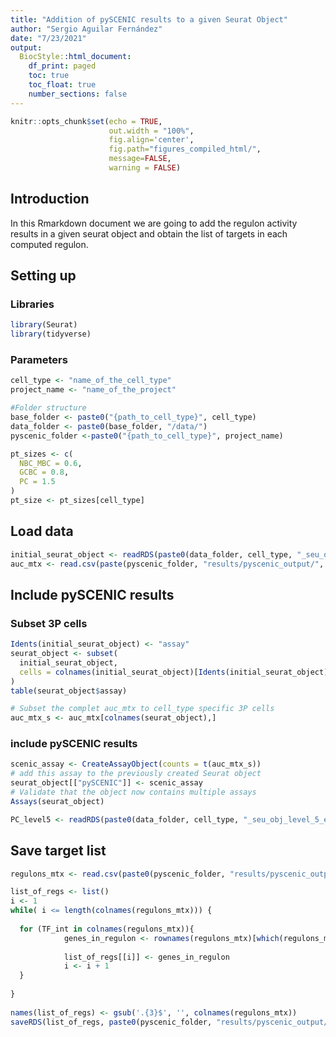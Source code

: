 ```yaml
---
title: "Addition of pySCENIC results to a given Seurat Object"
author: "Sergio Aguilar Fernández"
date: "7/23/2021"
output:
  BiocStyle::html_document:
    df_print: paged
    toc: true
    toc_float: true
    number_sections: false
---
```

```r
knitr::opts_chunk$set(echo = TRUE, 
                      out.width = "100%", 
                      fig.align='center',
                      fig.path="figures_compiled_html/",
                      message=FALSE, 
                      warning = FALSE)
```


## Introduction
In this Rmarkdown document we are going to add the regulon activity results in a given seurat object and obtain the list of targets in each computed regulon.


## Setting up 

### Libraries 

```r
library(Seurat)
library(tidyverse)
```


### Parameters 

```r
cell_type <- "name_of_the_cell_type"
project_name <- "name_of_the_project"

#Folder structure
base_folder <- paste0("{path_to_cell_type}", cell_type)
data_folder <- paste0(base_folder, "/data/")
pyscenic_folder <-paste0("{path_to_cell_type}", project_name)

pt_sizes <- c(
  NBC_MBC = 0.6,
  GCBC = 0.8,
  PC = 1.5
)
pt_size <- pt_sizes[cell_type]
```

## Load data 
```r
initial_seurat_object <- readRDS(paste0(data_folder, cell_type, "_seu_obj_level_5_eta.rds"))
auc_mtx <- read.csv(paste(pyscenic_folder, "results/pyscenic_output/", project_name, "_auc.csv", sep=""), row.names = 1, check.names=FALSE)
```


## Include pySCENIC results 

### Subset 3P cells
```r
Idents(initial_seurat_object) <- "assay"
seurat_object <- subset(
  initial_seurat_object,
  cells = colnames(initial_seurat_object)[Idents(initial_seurat_object) == "3P"]
)
table(seurat_object$assay)
```

```r
# Subset the complet auc_mtx to cell_type specific 3P cells
auc_mtx_s <- auc_mtx[colnames(seurat_object),]
```

### include pySCENIC results
```r
scenic_assay <- CreateAssayObject(counts = t(auc_mtx_s))
# add this assay to the previously created Seurat object
seurat_object[["pySCENIC"]] <- scenic_assay
# Validate that the object now contains multiple assays
Assays(seurat_object)
```

```r
PC_level5 <- readRDS(paste0(data_folder, cell_type, "_seu_obj_level_5_eta_3P_withpyscenic.rds"))
```

## Save target list 
```r
regulons_mtx <- read.csv(paste0(pyscenic_folder, "results/pyscenic_output/", project_name, "_regulons.csv"), row.names = 1, check.names=FALSE) 

list_of_regs <- list()
i <- 1
while( i <= length(colnames(regulons_mtx))) {
        
  for (TF_int in colnames(regulons_mtx)){
            genes_in_regulon <- rownames(regulons_mtx)[which(regulons_mtx[,TF_int] == 1)]
            
            list_of_regs[[i]] <- genes_in_regulon
            i <- i + 1
  }
  
}
    
names(list_of_regs) <- gsub('.{3}$', '', colnames(regulons_mtx))
saveRDS(list_of_regs, paste0(pyscenic_folder, "results/pyscenic_output/", project_name, "_regulons_and_targets.rds"))
```

